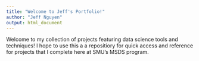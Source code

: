 ```yaml
---
title: "Welcome to Jeff's Portfolio!"
author: "Jeff Nguyen"
output: html_document
---
```


Welcome to my collection of projects featuring data science tools and techniques!  I hope to use this a a repositiory for quick access and reference for projects that I complete here at SMU's MSDS program.


